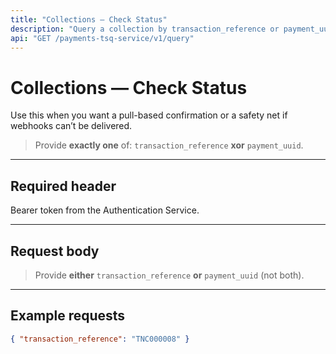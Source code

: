 ```yaml
---
title: "Collections — Check Status"
description: "Query a collection by transaction_reference or payment_uuid."
api: "GET /payments-tsq-service/v1/query"
---
```


# Collections — Check Status

Use this when you want a pull-based confirmation or a safety net if webhooks can’t be delivered.

> Provide **exactly one** of: `transaction_reference` **xor** `payment_uuid`.

---

## Required header

<ParamField header="Authorization" type="string" required placeholder="Bearer eyJhbGciOi...">
  Bearer token from the Authentication Service.
</ParamField>

---

## Request body
<ParamField body="transaction_reference" type="string" placeholder="TNC000008" />

<ParamField body="payment_uuid" type="string" placeholder="8363546214883574601" />

> Provide **either** `transaction_reference` **or** `payment_uuid` (not both).

---

## Example requests

```json
{ "transaction_reference": "TNC000008" }
